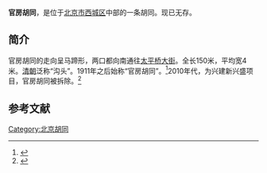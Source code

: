 '''官房胡同'''，是位于[[北京市|北京市]][[西城区|西城区]]中部的一条胡同。现已无存。

==简介==
官房胡同的走向呈马蹄形，两口都向南通往[[太平桥大街|太平桥大街]]。全长150米，平均宽4米。[[清朝|清朝]]泛称“沟头”。1911年之后始称“官房胡同”。<ref>{{Cite web |url=http://www.bjdclib.com/subdb/laneculture/lane/200907/t20090702_3942.html |title=官房胡同，东华流韵，2009-07-02 |accessdate=2015-03-07 |archive-date=2015-04-02 |archive-url=https://web.archive.org/web/20150402183514/http://www.bjdclib.com/subdb/laneculture/lane/200907/t20090702_3942.html |dead-url=no }}</ref>2010年代，为兴建新兴盛项目，官房胡同被拆除。<ref>{{Cite web |url=http://www.court.gov.cn/zgcpwsw/bj/bjsdezjrmfy/bjsxcqrmfy/xz/201409/t20140920_3052973.htm |title=迟颖与北京市西城区房屋管理局其他一审行政判决书，中国裁判文书网，2014-09-20 |accessdate=2015-03-08 |archive-date=2015-09-23 |archive-url=https://web.archive.org/web/20150923211011/http://www.court.gov.cn/zgcpwsw/bj/bjsdezjrmfy/bjsxcqrmfy/xz/201409/t20140920_3052973.htm |dead-url=no }}</ref>

==参考文献==
{{reflist}}

[[Category:北京胡同|Category:北京胡同]]